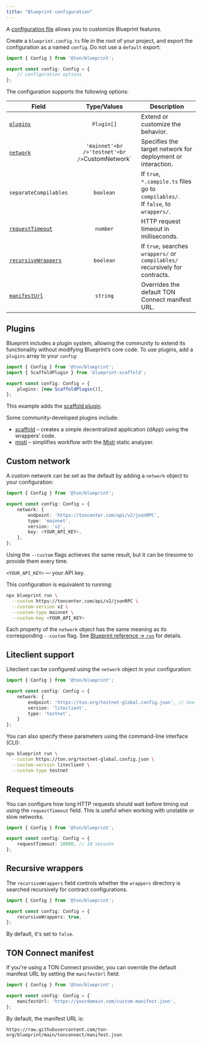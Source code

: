 ```yaml
---
title: "Blueprint configuration"
---
```


A [configuration file](https://github.com/ton-org/blueprint/blob/develop/src/config/Config.ts) allows you
to customize Blueprint features.

Create a `blueprint.config.ts` file in the root of your project, and export the configuration as a named `config`.
Do not use a `default` export:

```typescript
import { Config } from '@ton/blueprint';

export const config: Config = {
    // configuration options
};
```

The configuration supports the following options:

| Field                                                                 |                     Type/Values                     | Description                                                                              |
| --------------------------------------------------------------------- | :-------------------------------------------------: | ---------------------------------------------------------------------------------------- |
| [`plugins`](#plugins)                      |                      `Plugin[]`                     | Extend or customize the behavior.                                                        |
| [`network`](#custom-network)               | `'mainnet'<br />'testnet'<br />`CustomNetwork` | Specifies the target network for deployment or interaction.                              |
| `separateCompilables`                                                 |                      `boolean`                      | If `true`, `*.compile.ts` files go to `compilables/`. <br /> If `false`, to `wrappers/`. |
| [`requestTimeout`](#request-timeouts)      |                       `number`                      | HTTP request timeout in milliseconds.                                                    |
| [`recursiveWrappers`](#recursive-wrappers) |                      `boolean`                      | If `true`, searches `wrappers/` or `compilables/` recursively for contracts.             |
| [`manifestUrl`](#ton-connect-manifest)     |                       `string`                      | Overrides the default TON Connect manifest URL.                                          |

## Plugins

Blueprint includes a plugin system, allowing the community to extend its functionality without modifying Blueprint’s core code.
To use plugins, add a `plugins` array to your `config`:

```typescript
import { Config } from '@ton/blueprint';
import { ScaffoldPlugin } from 'blueprint-scaffold';

export const config: Config = {
    plugins: [new ScaffoldPlugin()],
};
```

This example adds the [scaffold plugin](https://github.com/1IxI1/blueprint-scaffold).

Some community-developed plugins include:

- [scaffold](https://github.com/1IxI1/blueprint-scaffold) – creates a simple decentralized application (dApp) using the wrappers’ code.
- [misti](https://github.com/nowarp/blueprint-misti) – simplifies workflow with the [Misti](https://nowarp.github.io/tools/misti/) static analyzer.

## Custom network

A custom network can be set as the default by adding a `network` object to your configuration:

```typescript
import { Config } from '@ton/blueprint';

export const config: Config = {
    network: {
        endpoint: 'https://toncenter.com/api/v2/jsonRPC',
        type: 'mainnet',
        version: 'v2',
        key: <YOUR_API_KEY>,
    },
};
```

Using the `--custom` flags achieves the same result, but it can be tiresome to provide them every time.

`<YOUR_API_KEY>` — your API key.

This configuration is equivalent to running:

```bash
npx blueprint run \
  --custom https://toncenter.com/api/v2/jsonRPC \
  --custom-version v2 \
  --custom-type mainnet \
  --custom-key <YOUR_API_KEY>
```

Each property of the `network` object has the same meaning as its corresponding `--custom` flag. See [Blueprint reference → `run`](/ecosystem/blueprint/reference#run) for details.

## Liteclient support

Liteclient can be configured using the `network` object in your configuration:

```typescript
import { Config } from '@ton/blueprint';

export const config: Config = {
    network: {
        endpoint: 'https://ton.org/testnet-global.config.json', // Use https://ton.org/global.config.json for Mainnet or any custom configuration
        version: 'liteclient',
        type: 'testnet',
    }
};
```

You can also specify these parameters using the command-line interface (CLI):

```bash
npx blueprint run \
  --custom https://ton.org/testnet-global.config.json \
  --custom-version liteclient \
  --custom-type testnet
```

## Request timeouts

You can configure how long HTTP requests should wait before timing out using the `requestTimeout` field.
This is useful when working with unstable or slow networks.

```typescript
import { Config } from '@ton/blueprint';

export const config: Config = {
    requestTimeout: 10000, // 10 seconds
};
```

## Recursive wrappers

The `recursiveWrappers` field controls whether the `wrappers` directory is searched recursively for contract configurations.

```typescript
import { Config } from '@ton/blueprint';

export const config: Config = {
    recursiveWrappers: true,
};
```

By default, it's set to `false`.

## TON Connect manifest

If you're using a TON Connect provider, you can override the default manifest URL by setting the `manifestUrl` field:

```typescript
import { Config } from '@ton/blueprint';

export const config: Config = {
    manifestUrl: 'https://yourdomain.com/custom-manifest.json',
};
```

By default, the manifest URL is:

```text
https://raw.githubusercontent.com/ton-org/blueprint/main/tonconnect/manifest.json
```
